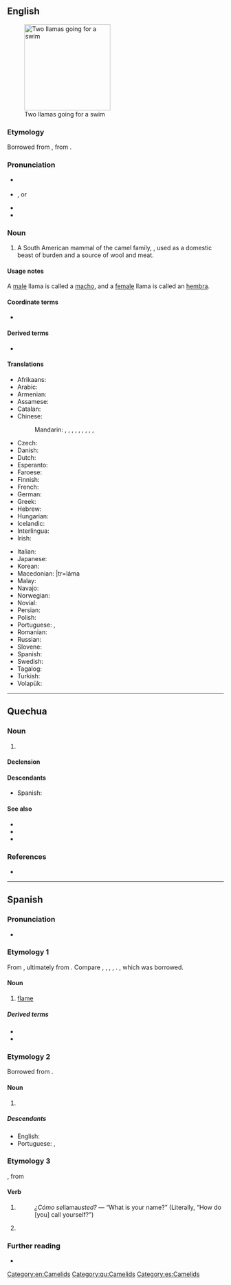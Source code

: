 {{also|llamá}}
==English==
{{wikipedia}}
[[Image:Two llamas going for a swim.jpg|thumb|200px|Two llamas going for a swim]]

===Etymology===
Borrowed from {{bor|en|es|llama}}, from {{der|en|qu|llama}}.

===Pronunciation===
* {{a|UK}} {{IPA|/ˈlɑː.mə/|lang=en}}
* {{a|US}} {{IPA|/ˈlɑmə/|lang=en}}, or {{qualifier|rare, foreign}} {{IPA|/ˈjɑmə/|lang=en}}
* {{rhymes|ɑːmə|lang=en}}
* {{homophones|lang=en|lama}}

===Noun===
{{en-noun}}

# A South American mammal of the camel family, {{taxlink|Lama glama|species|noshow=1}}, used as a domestic beast of burden and a source of wool and meat.

====Usage notes====
A [[male]] llama is called a [[macho]], and a [[female]] llama is called an [[hembra]].

====Coordinate terms====
* {{list:camelids/en}}

====Derived terms====
* {{l|en|lamoid}}

====Translations====
{{trans-top|South Americal mammal of the camel family, ''Lama glama''}}
* Afrikaans: {{t|af|lama}}
* Arabic: {{t|ar|لَامَا|f}}
* Armenian: {{t+|hy|լամա}}
* Assamese: {{t|as|লামা}}
* Catalan: {{t|ca|llama|f}}
* Chinese:
*: Mandarin: {{t|cmn|大羊駝}}, {{t|cmn|大羊驼|tr=dàyángtuo}}, {{t+|cmn|駱馬}}, {{t+|cmn|骆马|tr=luòmǎ}}, {{t+|cmn|駝羊}}, {{t+|cmn|驼羊|tr=tuóyáng}}, {{t|cmn|無峰駱駝}}, {{t|cmn|无峰骆驼|tr=wúfēngluòtuo}}, {{t|cmn|家羊駝}}, {{t|cmn|家羊驼|tr=jiāyángtuo}}
* Czech: {{t+|cs|lama|f}}
* Danish: {{t+|da|lama|c}}
* Dutch: {{t+|nl|lama|m}}
* Esperanto: {{t+|eo|lamo}}
* Faroese: {{t|fo|lama|f}}
* Finnish: {{t+|fi|laama}}
* French: {{t+|fr|lama|m}}
* German: {{t+|de|Lama|n}}
* Greek: {{t+|el|λάμα|f}}
* Hebrew: {{t+|he|לָמָּה|f|tr=lama}}
* Hungarian: {{t+|hu|láma}}
* Icelandic: {{t|is|lamadýr|n}}
* Interlingua: {{t|ia|llama}}
* Irish: {{t|ga|láma|m}}
{{trans-mid}}
* Italian: {{t+|it|lama|m}}
* Japanese: {{t+|ja|ラマ|tr=rama}}
* Korean: {{t+|ko|라마}}
* Macedonian: {{t|mk|ла́ма|f}}|tr=láma
* Malay: {{t|ms|llama}}
* Navajo: {{t|nv|Shádiʼááhdę́ę́ʼ tłʼízí}}
* Norwegian: {{t+|no|llama}}
* Novial: {{t|nov|lama}}
* Persian: {{t|fa|شتر بیکوهان|tr=šotor-e bikohan}}
* Polish: {{t+|pl|lama|f}}
* Portuguese: {{t+|pt|lhama|f}} {{qualifier|Brazil}}, {{t+|pt|lama|m}} {{qualifier|Portugal}}
* Romanian: {{t+|ro|lamă|f}}
* Russian: {{t+|ru|ла́ма|f}}
* Slovene: {{t+|sl|lama|f}}
* Spanish: {{t+|es|llama|f}}
* Swedish: {{t+|sv|lama|c}}
* Tagalog: {{t|tl|liyama}}
* Turkish: {{t+|tr|lama}}
* Volapük: {{t+|vo|lamad}}
{{trans-bottom}}

[[Category:en:Camelids]]

----

==Quechua==

===Noun===
{{head|qu|noun}}

# {{l|en|llama}} {{gloss|{{taxlink|Lama glama|species|noshow=1}}, a camelid used as a beast of burden in the Andes}}

====Declension====
{{qu-noun-v}}{{qu-poss-v}}

====Descendants====
* Spanish: {{l|es|llama}}

====See also====
* {{l|qu|allpaqa}}
* {{l|qu|wanaku}}
* {{l|qu|wik'uña}}

===References===
* {{R:Diccionario AMLQ|page=89}}

[[Category:qu:Camelids]]

----

==Spanish==

===Pronunciation===
* {{es-IPA}}

===Etymology 1===
From {{inh|es|la|flamma}}, ultimately from {{der|es|ine-pro|*bʰlē-||to shimmer, gleam, shine}}. Compare {{cog|ca|flama}}, {{cog|it|fiamma}}, {{cog|pt|chama}}, {{cog|fr|flamme}}, {{cog|de|Flamme}}. {{doublet|flama|lang=es}}, which was borrowed.

====Noun====
{{es-noun|f}}

# [[flame]]
#: {{syn|es|flama}}

=====Derived terms=====
* {{l|es|llamarada}}
* {{l|es|llamear}}

===Etymology 2===
Borrowed from {{bor|es|qu|llama}}.

====Noun====
{{es-noun|f}}

# {{l|en|llama}} {{gloss|camelid mammal}}

=====Descendants=====
* English: {{l|en|llama}}
* Portuguese: {{l|pt|lhama}}, {{l|pt|lama}}

===Etymology 3===
{{nonlemma}}, from {{l|es|llamar}}

====Verb====
{{head|es|verb form}}

# {{es-verb form of|person=third-person|number=singular|tense=present|mood=indicative|ending=ar|llamar}}
#: ''¿Cómo se ''llama'' usted?'' — “What is your name?” (Literally, “How do [you] call yourself?”)
# {{es-verb form of|formal=no|person=second-person|number=singular|sense=affirmative|mood=imperative|ending=ar|llamar}}

===Further reading===
* {{R:DRAE 2001}}

[[Category:es:Camelids]]